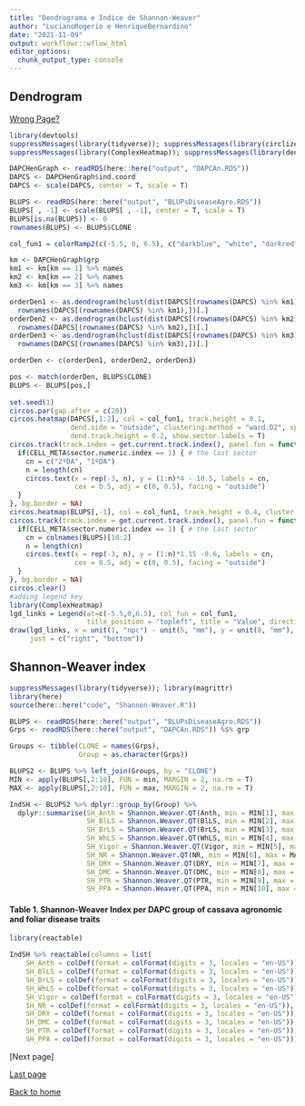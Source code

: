```yaml
---
title: "Dendrograma e Indice de Shannon-Weaver"
author: "LucianoRogerio e HenriqueBernardino"
date: "2021-11-09"
output: workflowr::wflow_html
editor_options:
  chunk_output_type: console
---
```


## Dendrogram

[Wrong Page?](index.html)

```r
library(devtools)
suppressMessages(library(tidyverse)); suppressMessages(library(circlize))
suppressMessages(library(ComplexHeatmap)); suppressMessages(library(dendextend))

DAPCHenGraph <- readRDS(here::here("output", "DAPCAn.RDS"))
DAPCS <- DAPCHenGraph$ind.coord
DAPCS <- scale(DAPCS, center = T, scale = T)

BLUPS <- readRDS(here::here("output", "BLUPsDiseaseAgro.RDS"))
BLUPS[ , -1] <- scale(BLUPS[ , -1], center = T, scale = T)
BLUPS[is.na(BLUPS)] <- 0
rownames(BLUPS) <- BLUPS$CLONE

col_fun1 = colorRamp2(c(-5.5, 0, 6.5), c("darkblue", "white", "darkred"))

km <- DAPCHenGraph$grp
km1 <- km[km == 1] %>% names
km2 <- km[km == 2] %>% names
km3 <- km[km == 3] %>% names

orderDen1 <- as.dendrogram(hclust(dist(DAPCS[(rownames(DAPCS) %in% km1),1:2]))) %>% order.dendrogram(.) %>% 
  rownames(DAPCS[(rownames(DAPCS) %in% km1),])[.]
orderDen2 <- as.dendrogram(hclust(dist(DAPCS[(rownames(DAPCS) %in% km2),1:2]))) %>% order.dendrogram(.) %>% 
  rownames(DAPCS[(rownames(DAPCS) %in% km2),])[.]
orderDen3 <- as.dendrogram(hclust(dist(DAPCS[(rownames(DAPCS) %in% km3),1:2]))) %>% order.dendrogram(.) %>% 
  rownames(DAPCS[(rownames(DAPCS) %in% km3),])[.]

orderDen <- c(orderDen1, orderDen2, orderDen3)

pos <- match(orderDen, BLUPS$CLONE)
BLUPS <- BLUPS[pos,]
  
set.seed(1)
circos.par(gap.after = c(20)) 
circos.heatmap(DAPCS[,1:2], col = col_fun1, track.height = 0.1,
               dend.side = "outside", clustering.method = "ward.D2", split = km,
               dend.track.height = 0.2, show.sector.labels = T)
circos.track(track.index = get.current.track.index(), panel.fun = function(x, y) {
  if(CELL_META$sector.numeric.index == 1) { # the last sector
    cn = c("2ºDA", "1ºDA")
    n = length(cn)
    circos.text(x = rep(-3, n), y = (1:n)*4 - 10.5, labels = cn, 
                cex = 0.5, adj = c(0, 0.5), facing = "outside")
  }
}, bg.border = NA)
circos.heatmap(BLUPS[,-1], col = col_fun1, track.height = 0.4, cluster = FALSE)
circos.track(track.index = get.current.track.index(), panel.fun = function(x, y) {
  if(CELL_META$sector.numeric.index == 1) { # the last sector
    cn = colnames(BLUPS)[10:2]
    n = length(cn)
    circos.text(x = rep(-3, n), y = (1:n)*1.15 -0.6, labels = cn, 
                cex = 0.5, adj = c(0, 0.5), facing = "outside")
  }
}, bg.border = NA)
circos.clear()
#adding legend key
library(ComplexHeatmap)
lgd_links = Legend(at=c(-5.5,0,6.5), col_fun = col_fun1, 
                   title_position = "topleft", title = "Value", direction = "vertical")
draw(lgd_links, x = unit(1, "npc") - unit(5, "mm"), y = unit(8, "mm"), 
     just = c("right", "bottom"))

```


## Shannon-Weaver index

```r
suppressMessages(library(tidyverse)); library(magrittr)
library(here)
source(here::here("code", "Shannon-Weaver.R"))

BLUPS <- readRDS(here::here("output", "BLUPsDiseaseAgro.RDS"))
Grps <- readRDS(here::here("output", "DAPCAn.RDS")) %$% grp

Groups <- tibble(CLONE = names(Grps),
                 Group = as.character(Grps))

BLUPS2 <- BLUPS %>% left_join(Groups, by = "CLONE")
MIN <- apply(BLUPS[,2:10], FUN = min, MARGIN = 2, na.rm = T)
MAX <- apply(BLUPS[,2:10], FUN = max, MARGIN = 2, na.rm = T)

IndSH <- BLUPS2 %>% dplyr::group_by(Group) %>% 
  dplyr::summarise(SH_Anth = Shannon.Weaver.QT(Anth, min = MIN[1], max = MAX[1],formula = 2),
                   SH_BlLS = Shannon.Weaver.QT(BlLS, min = MIN[2], max = MAX[2],formula = 2),
                   SH_BrLS = Shannon.Weaver.QT(BrLS, min = MIN[3], max = MAX[3],formula = 2),
                   SH_WhLS = Shannon.Weaver.QT(WhLS, min = MIN[4], max = MAX[4],formula = 2),
                   SH_Vigor = Shannon.Weaver.QT(Vigor, min = MIN[5], max = MAX[5],formula = 2),
                   SH_NR = Shannon.Weaver.QT(NR, min = MIN[6], max = MAX[6],formula = 2),
                   SH_DRY = Shannon.Weaver.QT(DRY, min = MIN[7], max = MAX[7],formula = 2),
                   SH_DMC = Shannon.Weaver.QT(DMC, min = MIN[8], max = MAX[8],formula = 2),
                   SH_PTR = Shannon.Weaver.QT(PTR, min = MIN[9], max = MAX[9],formula = 2),
                   SH_PPA = Shannon.Weaver.QT(PPA, min = MIN[10], max = MAX[10],formula = 2))

```

#### Table 1. Shannon-Weaver Index per DAPC group of cassava agronomic and foliar disease traits
```r
library(reactable)

IndSH %>% reactable(columns = list(
    SH_Anth = colDef(format = colFormat(digits = 3, locales = "en-US")),
    SH_BlLS = colDef(format = colFormat(digits = 3, locales = "en-US")),
    SH_BrLS = colDef(format = colFormat(digits = 3, locales = "en-US")),
    SH_WhLS = colDef(format = colFormat(digits = 3, locales = "en-US")),
    SH_Vigor = colDef(format = colFormat(digits = 3, locales = "en-US")),
    SH_NR = colDef(format = colFormat(digits = 3, locales = "en-US")),
    SH_DRY = colDef(format = colFormat(digits = 3, locales = "en-US")),
    SH_DMC = colDef(format = colFormat(digits = 3, locales = "en-US")),
    SH_PTR = colDef(format = colFormat(digits = 3, locales = "en-US")),
    SH_PPA = colDef(format = colFormat(digits = 3, locales = "en-US"))))
```


[Next page]

[Last page](PCA_DAPC.html)

[Back to home](index.html)
